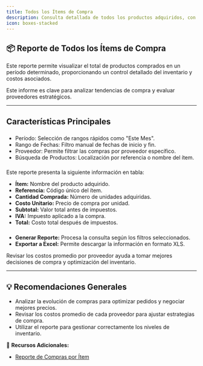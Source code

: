 ```yaml
---
title: Todos los Ítems de Compra
description: Consulta detallada de todos los productos adquiridos, con desglose por proveedor y montos de compra.
icon: boxes-stacked
---
```


## 📦 Reporte de Todos los Ítems de Compra

Este reporte permite visualizar el total de productos comprados en un período determinado, proporcionando un control detallado del inventario y costos asociados.

<Info>
Este informe es clave para analizar tendencias de compra y evaluar proveedores estratégicos.
</Info>

---

## Características Principales

### <Card title="Opciones de Filtro">
  * Período: Selección de rangos rápidos como "Este Mes".
  * Rango de Fechas: Filtro manual de fechas de inicio y fin.
  * Proveedor: Permite filtrar las compras por proveedor específico.
  * Búsqueda de Productos: Localización por referencia o nombre del ítem.
</Card>

### <Card title="Estructura del Reporte">
  Este reporte presenta la siguiente información en tabla:
  - **Ítem:** Nombre del producto adquirido.
  - **Referencia:** Código único del ítem.
  - **Cantidad Comprada:** Número de unidades adquiridas.
  - **Costo Unitario:** Precio de compra por unidad.
  - **Subtotal:** Valor total antes de impuestos.
  - **IVA:** Impuesto aplicado a la compra.
  - **Total:** Costo total después de impuestos.
</Card>

### <Card title="Acciones Disponibles">
  - **Generar Reporte:** Procesa la consulta según los filtros seleccionados.
  - **Exportar a Excel:** Permite descargar la información en formato XLS.
</Card>

<Check>
Revisar los costos promedio por proveedor ayuda a tomar mejores decisiones de compra y optimización del inventario.
</Check>

---

## 💡 Recomendaciones Generales

- Analizar la evolución de compras para optimizar pedidos y negociar mejores precios.
- Revisar los costos promedio de cada proveedor para ajustar estrategias de compra.
- Utilizar el reporte para gestionar correctamente los niveles de inventario.

📌 **Recursos Adicionales:**
- [Reporte de Compras por Ítem](https://ayuda.gestoru.com/reportes/reportes-logisticos/ventas-items-agrupal)
